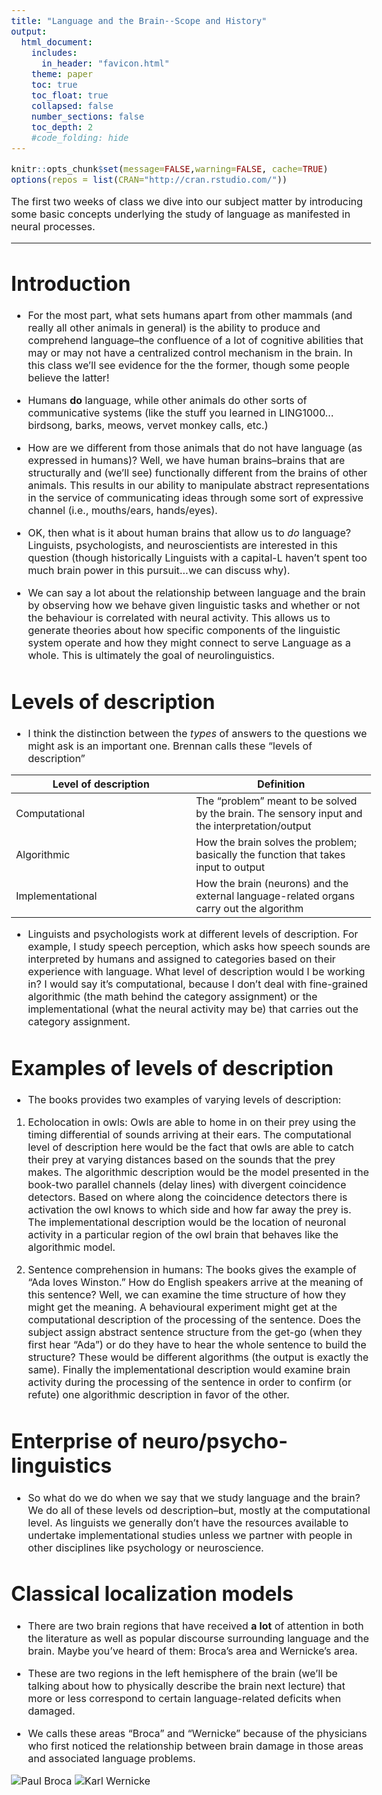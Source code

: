```yaml
---
title: "Language and the Brain--Scope and History"
output:
  html_document:
    includes:
      in_header: "favicon.html"
    theme: paper
    toc: true
    toc_float: true
    collapsed: false
    number_sections: false
    toc_depth: 2
    #code_folding: hide
---
```

<style type="text/css">
  body{
  font-size: 12pt;
}
</style>

```r
knitr::opts_chunk$set(message=FALSE,warning=FALSE, cache=TRUE)
options(repos = list(CRAN="http://cran.rstudio.com/"))
```

The first two weeks of class we dive into our subject matter by introducing some basic concepts underlying the study of language as manifested in neural processes. 

***

# Introduction

* For the most part, what sets humans apart from other mammals (and really all other animals in general) is the ability to produce and comprehend language--the confluence of a lot of cognitive abilities that may or may not have a centralized control mechanism in the brain. In this class we'll see evidence for the the former, though some people believe the latter!

* Humans **do** language, while other animals do other sorts of communicative systems (like the stuff you learned in LING1000...birdsong, barks, meows, vervet monkey calls, etc.)

* How are we different from those animals that do not have language (as expressed in humans)? Well, we have human brains--brains that are structurally and (we'll see) functionally different from the brains of other animals. This results in our ability to manipulate abstract representations in the service of communicating ideas through some sort of expressive channel (i.e., mouths/ears, hands/eyes).

* OK, then what is it about human brains that allow us to *do* language? Linguists, psychologists, and neuroscientists are interested in this question (though historically Linguists with a capital-L haven't spent too much brain power in this pursuit...we can discuss why).

* We can say a lot about the relationship between language and the brain by observing how we behave given linguistic tasks and whether or not the behaviour is correlated with neural activity. This allows us to generate theories about how specific components of the linguistic system operate and how they might connect to serve Language as a whole. This is ultimately the goal of neurolinguistics.

# Levels of description

* I think the distinction between the *types* of answers to the questions we might ask is an important one. Brennan calls these "levels of description"

| Level of description |Definition|
|--|--|
|Computational | The "problem" meant to be solved by the brain. The sensory input and the interpretation/output|
|Algorithmic| How the brain solves the problem; basically the function that takes input to output|
|Implementational|How the brain (neurons) and the external language-related organs carry out the algorithm|

* Linguists and psychologists work at different levels of description. For example, I study speech perception, which asks how speech sounds are interpreted by humans and assigned to categories based on their experience with language. What level of description would I be working in? I would say it's computational, because I don't deal with fine-grained algorithmic (the math behind the category assignment) or the implementational (what the neural activity may be) that carries out the category assignment. 

# Examples of levels of description

* The books provides two examples of varying levels of description:

1) Echolocation in owls: Owls are able to home in on their prey using the timing differential of sounds arriving at their ears. The computational level of description here would be the fact that owls are able to catch their prey at varying distances based on the sounds that the prey makes. The algorithmic description would be the model presented in the book-two parallel channels (delay lines) with divergent coincidence detectors. Based on where along the coincidence detectors there is activation the owl knows to which side and how far away the prey is. The implementational description would be the location of neuronal activity in a particular region of the owl brain that behaves like the algorithmic model.

2) Sentence comprehension in humans: The books gives the example of "Ada loves Winston." How do English speakers arrive at the meaning of this sentence? Well, we can examine the time structure of how they might get the meaning. A behavioural experiment might get at the computational description of the processing of the sentence. Does the subject assign abstract sentence structure from the get-go (when they first hear "Ada") or do they have to hear the whole sentence to build the structure? These would be different algorithms (the output is exactly the same). Finally the implementational description would examine brain activity during the processing of the sentence in order to confirm (or refute) one algorithmic description in favor of the other.

# Enterprise of neuro/psycho-linguistics

* So what do we do when we say that we study language and the brain? We do all of these levels od description--but, mostly at the computational level. As linguists we generally don't have the resources available to undertake implementational studies unless we partner with people in other disciplines like psychology or neuroscience.

# Classical localization models

* There are two brain regions that have received **a lot** of attention in both the literature as well as popular discourse surrounding language and the brain. Maybe you've heard of them: Broca's area and Wernicke's area.

* These are two regions in the left hemisphere of the brain (we'll be talking about how to physically describe the brain next lecture) that more or less correspond to certain language-related deficits when damaged.

* We calls these areas "Broca" and "Wernicke" because of the physicians who first noticed the relationship between brain damage in those areas and associated language problems. 

![Paul Broca](images/broca.jpeg)
![Karl Wernicke](images/wernicke.jpeg)